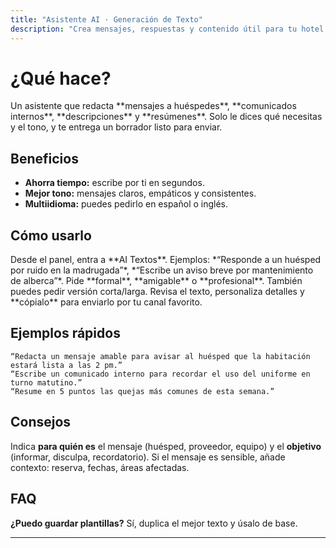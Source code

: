 ```yaml
---
title: "Asistente AI · Generación de Texto"
description: "Crea mensajes, respuestas y contenido útil para tu hotel con IA, en minutos y sin tecnicismos."
---
```



# ¿Qué hace?
<Info>
Un asistente que redacta **mensajes a huéspedes**, **comunicados internos**, **descripciones** y **resúmenes**. Solo le dices qué necesitas y el tono, y te entrega un borrador listo para enviar.
</Info>


## Beneficios
- **Ahorra tiempo:** escribe por ti en segundos.
- **Mejor tono:** mensajes claros, empáticos y consistentes.
- **Multiidioma:** puedes pedirlo en español o inglés.


## Cómo usarlo
<Steps>
<Step title="1 · Abre AI Textos" icon="pen" iconType="solid">
Desde el panel, entra a **AI Textos**.
</Step>
<Step title="2 · Pide lo que necesitas" icon="message-circle" iconType="solid">
Ejemplos: *“Responde a un huésped por ruido en la madrugada”*, *“Escribe un aviso breve por mantenimiento de alberca”*.
</Step>
<Step title="3 · Ajusta el tono" icon="sparkles" iconType="solid">
Pide **formal**, **amigable** o **profesional**. También puedes pedir versión corta/larga.
</Step>
<Step title="4 · Copia y comparte" icon="clipboard" iconType="solid">
Revisa el texto, personaliza detalles y **cópialo** para enviarlo por tu canal favorito.
</Step>
</Steps>


## Ejemplos rápidos
```text
“Redacta un mensaje amable para avisar al huésped que la habitación estará lista a las 2 pm.”
“Escribe un comunicado interno para recordar el uso del uniforme en turno matutino.”
“Resume en 5 puntos las quejas más comunes de esta semana.”
```


## Consejos
<Tip>Indica **para quién es** el mensaje (huésped, proveedor, equipo) y el **objetivo** (informar, disculpa, recordatorio).</Tip>
<Tip>Si el mensaje es sensible, añade contexto: reserva, fechas, áreas afectadas.</Tip>


## FAQ
**¿Puedo guardar plantillas?** Sí, duplica el mejor texto y úsalo de base.


---